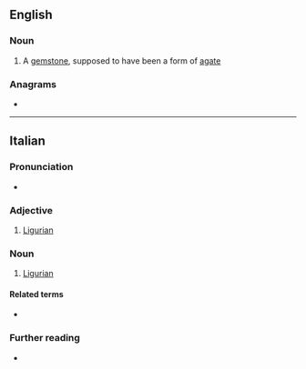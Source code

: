 {{also|lígure|Ligure}}
==English==

===Noun===
{{en-noun}}

# {{lb|en|obsolete}} A [[gemstone]], supposed to have been a form of [[agate]]

===Anagrams===
* {{anagrams|en|a=egilru|gluier|guiler|reguli|uglier}}

----

==Italian==

===Pronunciation===
* {{it-IPA|lìgure}}

===Adjective===
{{it-adj}}

# [[Ligurian]]

===Noun===
{{it-noun|mf}}

# [[Ligurian]]

====Related terms====
* {{l|it|Liguria}}

===Further reading===
* {{R:it:Treccani}}

{{C|it|Demonyms}}